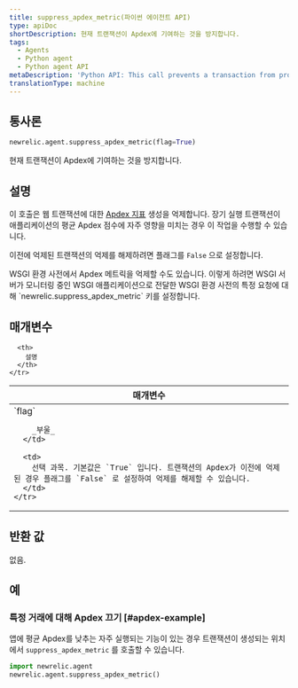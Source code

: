 ```yaml
---
title: suppress_apdex_metric(파이썬 에이전트 API)
type: apiDoc
shortDescription: 현재 트랜잭션이 Apdex에 기여하는 것을 방지합니다.
tags:
  - Agents
  - Python agent
  - Python agent API
metaDescription: 'Python API: This call prevents a transaction from producing an Apdex metric.'
translationType: machine
---
```


## 통사론

```py
newrelic.agent.suppress_apdex_metric(flag=True)
```

현재 트랜잭션이 Apdex에 기여하는 것을 방지합니다.

## 설명

이 호출은 웹 트랜잭션에 대한 [Apdex 지표](/docs/apm/new-relic-apm/apdex/apdex-measuring-user-satisfaction) 생성을 억제합니다. 장기 실행 트랜잭션이 애플리케이션의 평균 Apdex 점수에 자주 영향을 미치는 경우 이 작업을 수행할 수 있습니다.

이전에 억제된 트랜잭션의 억제를 해제하려면 플래그를 `False` 으로 설정합니다.

<Callout variant="tip">
  WSGI 환경 사전에서 Apdex 메트릭을 억제할 수도 있습니다. 이렇게 하려면 WSGI 서버가 모니터링 중인 WSGI 애플리케이션으로 전달한 WSGI 환경 사전의 특정 요청에 대해 `newrelic.suppress_apdex_metric` 키를 설정합니다.
</Callout>

## 매개변수

<table>
  <thead>
    <tr>
      <th width="25%">
        매개변수
      </th>

      <th>
        설명
      </th>
    </tr>
  </thead>

  <tbody>
    <tr>
      <td>
        `flag`

        _부울_
      </td>

      <td>
        선택 과목. 기본값은 `True` 입니다. 트랜잭션의 Apdex가 이전에 억제된 경우 플래그를 `False` 로 설정하여 억제를 해제할 수 있습니다.
      </td>
    </tr>
  </tbody>
</table>

## 반환 값

없음.

## 예

### 특정 거래에 대해 Apdex 끄기 [#apdex-example]

앱에 평균 Apdex를 낮추는 자주 실행되는 기능이 있는 경우 트랜잭션이 생성되는 위치에서 `suppress_apdex_metric` 를 호출할 수 있습니다.

```py
import newrelic.agent
newrelic.agent.suppress_apdex_metric()
```
